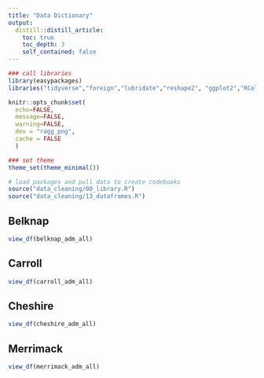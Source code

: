 ```yaml
---
title: "Data Dictionary"
output: 
  distill::distill_article:
    toc: true
    toc_depth: 3
    self_contained: false
---
```


```r
### call libraries
library(easypackages)
libraries("tidyverse","foreign","lubridate","reshape2", "ggplot2","RColorBrewer","knitr","forcats","openxlsx","statar","svDialogs","xlsx", "magrittr","stringr", "data.table","janitor","kableExtra","leaflet", "readr", "rmarkdown","rowr", "gganimate", "gifski","tidycensus","sf","htmltools","acs","tigris","mapview","rgeos", "ggrepel", "censusxy","gdata","lavaan","mclust","tmap","scales","raster","rgeos","gmapsdistance","viridis","cowplot","lintr","leaflet.extras","censusapi","data.table","gridGraphics","readxl","haven","ggridges","extrafont","extrafontdb","datamodelr","Lahman","DiagrammeR","fs","readxl","rsvg","V8","ragg","ggtext","csgjcr","distill","ezknitr")
```

```r
knitr::opts_chunk$set(
  echo=FALSE, 
  message=FALSE, 
  warning=FALSE,
  dev = "ragg_png",
  cache = FALSE
  )
```

```r
### set theme
theme_set(theme_minimal())

# load packages and pull data to create codebooks
source("data_cleaning/00_library.R")
source("data_cleaning/13_dataframes.R")
```

## Belknap  
```r
view_df(belknap_adm_all)
```

## Carroll  
```r
view_df(carroll_adm_all)
```

## Cheshire  
```r
view_df(cheshire_adm_all)
```

## Merrimack  
```r
view_df(merrimack_adm_all)
```

